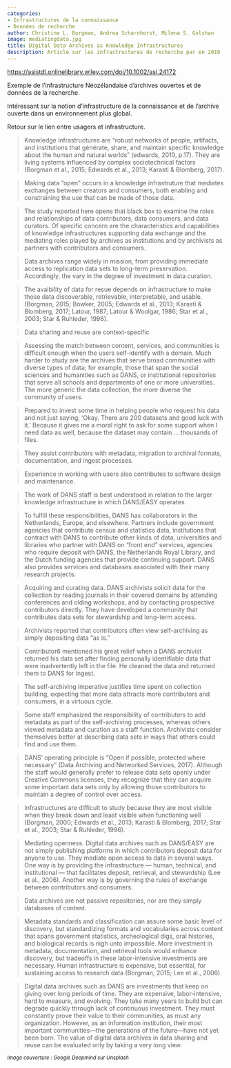 ```yaml
---
categories:
- Infrastructures de la connaissance
- Données de recherche
author: Christine L. Borgman, Andrea Scharnhorst, Milena S. Golshan
image: mediatingdata.jpg
title: Digital Data Archives as Knowledge Infrastructures
description: Article sur les infrastructures de recherche par en 2019
---
```


[https://asistdl.onlinelibrary.wiley.com/doi/10.1002/asi.24172](https://asistdl.onlinelibrary.wiley.com/doi/10.1002/asi.24172)

Exemple de l'infrastructure Néozélandaise d'archives ouvertes et de données de la recherche.

Intéressant sur la notion d'infrastructure de la connaissance et de l'archive ouverte dans un environnement plus global.

Retour sur le lien entre usagers et infrastructure.

> Knowledge infrastructures are "robust networks of people, artifacts, and institutions that générate, share, and maintain specific knowledge about the human and natural worlds" (edwards, 2010, p.17). They are living systems influenced by complex sociotechnical factors (Borgman et al., 2015; Edwards et al., 2013; Karasti & Blomberg, 2017).

> Making data "open" occurs in a knowledge infrastruture that mediates exchanges between creators and consumers, both enabling and constraining the use that can be made of those data.

> The study reported here opens that black box to examine the roles and relationships of data contributors, data consumers, and data curators. Of specific concern are the characteristics and capabilities of knowledge infrastructures supporting data exchange and the mediating roles played by archives as institutions and by archivists as partners with contributors and consumers.

> Data archives range widely in mission, from providing immediate access to replication data sets to long-term preservation. Accordingly, the vary in the degree of investment in data curation.

> The avaibility of data for resue depends on infrastructure to make those data discoverable, retrievable, interpretable, and usable. (Borgman, 2015; Bowker, 2005; Edwards et al., 2013; Karasti & Blomberg, 2017; Latour, 1987; Latour & Woolgar, 1986; Star et al., 2003; Star & Ruhleder, 1996).

> Data sharing and reuse are context-specific

> Assessing the match between content, services, and communities is difficult enough when the users self-identify with a domain. Much harder to study are the
archives that serve broad communities with diverse types of data; for example, those that span the social sciences and humanities such as DANS, or institutional repositories that serve all schools and departments of one or more universities. The more generic the data collection, the more diverse the community of users.

> Prepared to invest some time in helping people who request his data and not just saying, ‘Okay. There are 200 datasets and good luck with it.’ Because it gives me a moral right to ask for some support when I need data as well, because the dataset may contain ... thousands of files.

> They assist contributors with metadata, migration to archival formats, documentation, and ingest processes.

> Experience in working with users also contributes to software design and maintenance.

> The work of DANS staff is best understood in relation to the larger knowledge infrastructure in which DANS/EASY operates.

> To fulfill these responsibilities, DANS has collaborators in the Netherlands, Europe, and elsewhere. Partners include government agencies that contribute census and statistics data, institutions that contract with DANS to contribute other kinds of data, universities and libraries who partner with DANS on “front end” services, agencies who require deposit with DANS, the Netherlands Royal Library, and the Dutch funding agencies that provide continuing support. DANS also provides services and databases associated with their many research projects.

> Acquiring and curating data. DANS archivists solicit data for the collection by reading journals in their covered domains by attending conferences and olding workshops, and by contacting prospective contributors directly. They have developed a community that contributes data sets for stewardship and long-term access.

> Archivists reported that contributors often view self-archiving as simply depositing data “as is.”

> Contributor6 mentioned his great relief when a DANS archivist returned his data set after finding personally identifiable data that were inadvertently left in the file. He cleaned the data and returned them to DANS for ingest.

> The self-archiving imperative justifies time spent on collection building, expecting that more data attracts more contributors and consumers, in a virtuous cycle.

> Some staff emphasized the responsibility of contributors to add metadata as part of the self-archiving processes, whereas others viewed metadata and curation as a staff function. Archivists consider themselves better at describing data sets in ways that others could find and use them.

> DANS’ operating principle is “Open if possible, protected where necessary” (Data Archiving and Networked Services, 2017). Although the staff would generally prefer to release data sets openly under Creative Commons licenses, they recognize that they can acquire some important data sets only by allowing those contributors to maintain a degree of control over access.

> Infrastructures are difficult to study because they are most visible when they break down and least visible when functioning well (Borgman, 2000; Edwards et al., 2013; Karasti & Blomberg, 2017; Star et al., 2003; Star & Ruhleder, 1996).

> Mediating openness. Digital data archives such as DANS/EASY are not simply publishing platforms in which contributors deposit data for anyone to use. They mediate open access to data in several ways. One way is by providing the infrastructure — human, technical, and institutional — that facilitates deposit, retrieval, and stewardship (Lee et al., 2006). Another way is by governing the rules of exchange between contributors and consumers.

> Data archives are not passive repositories, nor are they simply databases of content.

> Metadata standards and classification can assure some basic level of discovery, but standardizing formats and vocabularies across content that spans government statistics, archeological digs, oral histories, and biological records is nigh unto impossible. More investment in metadata, documentation, and retrieval tools would enhance discovery, but tradeoffs in these labor-intensive investments are necessary. Human infrastructure is expensive, but essential, for sustaining access to research data (Borgman, 2015; Lee et al., 2006).

> Digital data archives such as DANS are investments that keep on giving over long periods of time. They are expensive, labor-intensive, hard to measure, and evolving. They take many years to build but can degrade quickly through lack of continuous investment. They must constantly prove their value to their communities, as must any organization. However, as an information institution, their most important communities—the generations of the future—have not yet been born. The value of digital data archives in data sharing and reuse can be evaluated only by taking a very long view.

~*Image couverture : Google Deepmind sur Unsplash*~